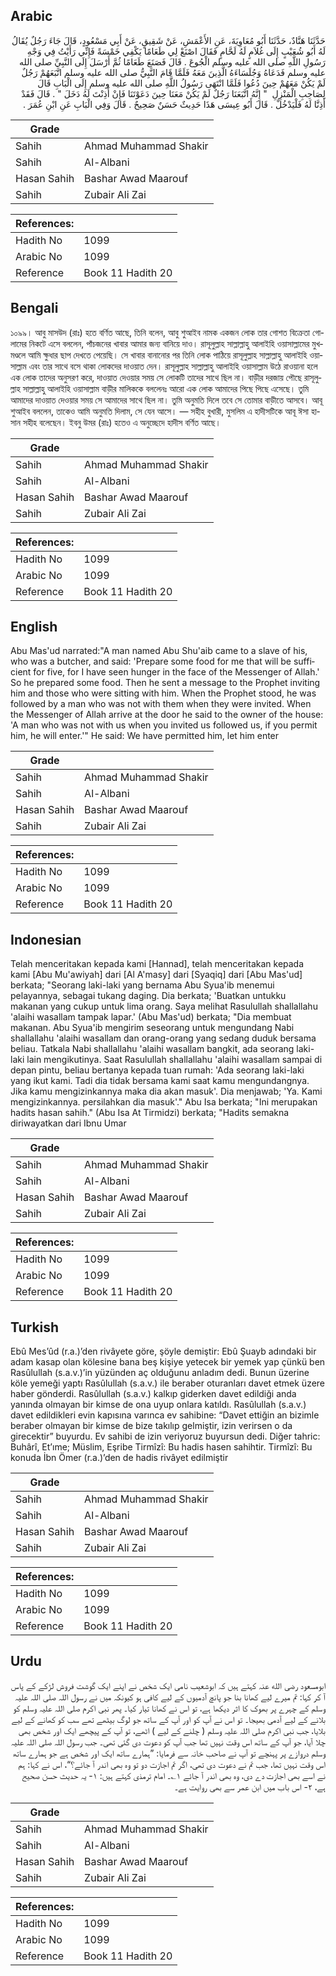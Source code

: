 ## Arabic


<div dir="rtl" lang="ar" style={{fontSize:'larger',backgroundColor:'#f8f9fa',padding:20}}>
حَدَّثَنَا هَنَّادٌ، حَدَّثَنَا أَبُو مُعَاوِيَةَ، عَنِ الأَعْمَشِ، عَنْ شَقِيقٍ، عَنْ أَبِي مَسْعُودٍ، قَالَ جَاءَ رَجُلٌ يُقَالُ لَهُ أَبُو شُعَيْبٍ إِلَى غُلاَمٍ لَهُ لَحَّامٍ فَقَالَ اصْنَعْ لِي طَعَامًا يَكْفِي خَمْسَةً فَإِنِّي رَأَيْتُ فِي وَجْهِ رَسُولِ اللَّهِ صلى الله عليه وسلم الْجُوعَ ‏.‏ قَالَ فَصَنَعَ طَعَامًا ثُمَّ أَرْسَلَ إِلَى النَّبِيِّ صلى الله عليه وسلم فَدَعَاهُ وَجُلَسَاءَهُ الَّذِينَ مَعَهُ فَلَمَّا قَامَ النَّبِيُّ صلى الله عليه وسلم اتَّبَعَهُمْ رَجُلٌ لَمْ يَكُنْ مَعَهُمْ حِينَ دُعُوا فَلَمَّا انْتَهَى رَسُولُ اللَّهِ صلى الله عليه وسلم إِلَى الْبَابِ قَالَ لِصَاحِبِ الْمَنْزِلِ ‏ "‏ إِنَّهُ اتَّبَعَنَا رَجُلٌ لَمْ يَكُنْ مَعَنَا حِينَ دَعَوْتَنَا فَإِنْ أَذِنْتَ لَهُ دَخَلَ ‏"‏ ‏.‏ قَالَ فَقَدْ أَذِنَّا لَهُ فَلْيَدْخُلْ ‏.‏ قَالَ أَبُو عِيسَى هَذَا حَدِيثٌ حَسَنٌ صَحِيحٌ ‏.‏ قَالَ وَفِي الْبَابِ عَنِ ابْنِ عُمَرَ ‏.‏
</div>
<div style={{backgroundColor:'#f8f9fa',padding:20, marginBottom: 10}}><table> <thead> <tr> <th>Grade</th> <th></th> </tr> </thead> <tbody> <tr><td>Sahih</td><td>Ahmad Muhammad Shakir</td></tr><tr><td>Sahih</td><td>Al-Albani</td></tr><tr><td>Hasan Sahih</td><td>Bashar Awad Maarouf</td></tr><tr><td>Sahih</td><td>Zubair Ali Zai</td></tr></tbody></table><table> <thead> <tr> <th>References:</th> <th></th> </tr> </thead> <tbody><tr><td>Hadith No</td><td>1099</td></tr><tr><td>Arabic No</td><td>1099</td></tr><tr><td>Reference</td><td>Book 11 Hadith 20</td></tr></tbody></table></div>

## Bengali


<div dir="ltr" lang="bn" style={{fontSize:'larger',backgroundColor:'#f8f9fa',padding:20}}>
১০৯৯। আবু মাসউদ (রাঃ) হতে বর্ণিত আছে, তিনি বলেন, আবু শুআইব নামক একজন লোক তার গোশত বিক্রেতা গোলামের নিকটে এসে বললেন, পাঁচজনের খাবার আমার জন্য বানিয়ে দাও। রাসূলুল্লাহ সাল্লাল্লাহু আলাইহি ওয়াসাল্লামের মুখমণ্ডলে আমি ক্ষুধার ছাপ দেখতে পেয়েছি। সে খাবার বানানোর পর তিনি লোক পাঠিয়ে রাসূলুল্লাহ সাল্লাল্লাহু আলাইহি ওয়াসাল্লাম এবং তার সাথে বসে থাকা লোকদের দাওয়াত দেন। রাসূলুল্লাহ সাল্লাল্লাহু আলাইহি ওয়াসাল্লাম উঠে রাওয়ানা হলে এক লোক তাদের অনুসরণ করে, দাওয়াত দেওয়ার সময় সে লোকটি তাদের সাথে ছিল না। বাড়ীর দরজায় পৌছে রাসূলুল্লাহ সাল্লাল্লাহু আলাইহি ওয়াসাল্লাম বাড়ীর মালিককে বললেনঃ আরো এক লোক আমাদের পিছে পিছে এসেছে। তুমি আমাদের দাওয়াত দেওয়ার সময় সে আমাদের সাথে ছিল না। তুমি অনুমতি দিলে তবে সে তোমার বাড়ীতে আসবে। আবূ শুআইব বললেন, তাকেও আমি অনুমতি দিলাম, সে যেন আসে। — সহীহ বুখারী, মুসলিম এ হাদীসটিকে আবূ ঈসা হাসান সহীহ বলেছেন। ইবনু উমর (রাঃ) হতেও এ অনুচ্ছেদে হাদীস বর্ণিত আছে।
</div>
<div style={{backgroundColor:'#f8f9fa',padding:20, marginBottom: 10}}><table> <thead> <tr> <th>Grade</th> <th></th> </tr> </thead> <tbody> <tr><td>Sahih</td><td>Ahmad Muhammad Shakir</td></tr><tr><td>Sahih</td><td>Al-Albani</td></tr><tr><td>Hasan Sahih</td><td>Bashar Awad Maarouf</td></tr><tr><td>Sahih</td><td>Zubair Ali Zai</td></tr></tbody></table><table> <thead> <tr> <th>References:</th> <th></th> </tr> </thead> <tbody><tr><td>Hadith No</td><td>1099</td></tr><tr><td>Arabic No</td><td>1099</td></tr><tr><td>Reference</td><td>Book 11 Hadith 20</td></tr></tbody></table></div>

## English


<div dir="ltr" lang="en" style={{fontSize:'larger',backgroundColor:'#f8f9fa',padding:20}}>
Abu Mas'ud narrated:"A man named Abu Shu'aib came to a slave of his, who was a butcher, and said: 'Prepare some food for me that will be sufficient for five, for I have seen hunger in the face of the Messenger of Allah.' So he prepared some food. Then he sent a message to the Prophet inviting him and those who were sitting with him. When the Prophet stood, he was followed by a man who was not with them when they were invited. When the Messenger of Allah arrive at the door he said to the owner of the house: 'A man who was not with us when you invited us followed us, if you permit him, he will enter.'" He said: We have permitted him, let him enter
</div>
<div style={{backgroundColor:'#f8f9fa',padding:20, marginBottom: 10}}><table> <thead> <tr> <th>Grade</th> <th></th> </tr> </thead> <tbody> <tr><td>Sahih</td><td>Ahmad Muhammad Shakir</td></tr><tr><td>Sahih</td><td>Al-Albani</td></tr><tr><td>Hasan Sahih</td><td>Bashar Awad Maarouf</td></tr><tr><td>Sahih</td><td>Zubair Ali Zai</td></tr></tbody></table><table> <thead> <tr> <th>References:</th> <th></th> </tr> </thead> <tbody><tr><td>Hadith No</td><td>1099</td></tr><tr><td>Arabic No</td><td>1099</td></tr><tr><td>Reference</td><td>Book 11 Hadith 20</td></tr></tbody></table></div>

## Indonesian


<div dir="ltr" lang="id" style={{fontSize:'larger',backgroundColor:'#f8f9fa',padding:20}}>
Telah menceritakan kepada kami [Hannad], telah menceritakan kepada kami [Abu Mu'awiyah] dari [Al A'masy] dari [Syaqiq] dari [Abu Mas'ud] berkata; "Seorang laki-laki yang bernama Abu Syua'ib menemui pelayannya, sebagai tukang daging. Dia berkata; 'Buatkan untukku makanan yang cukup untuk lima orang. Saya melihat Rasulullah shallallahu 'alaihi wasallam tampak lapar.' (Abu Mas'ud) berkata; "Dia membuat makanan. Abu Syua'ib mengirim seseorang untuk mengundang Nabi shallallahu 'alaihi wasallam dan orang-orang yang sedang duduk bersama beliau. Tatkala Nabi shallallahu 'alaihi wasallam bangkit, ada seorang laki-laki lain mengikutinya. Saat Rasulullah shallallahu 'alaihi wasallam sampai di depan pintu, beliau bertanya kepada tuan rumah: 'Ada seorang laki-laki yang ikut kami. Tadi dia tidak bersama kami saat kamu mengundangnya. Jika kamu mengizinkannya maka dia akan masuk'. Dia menjawab; 'Ya. Kami mengizinkannya. persilahkan dia masuk'." Abu Isa berkata; "Ini merupakan hadits hasan sahih." (Abu Isa At Tirmidzi) berkata; "Hadits semakna diriwayatkan dari Ibnu Umar
</div>
<div style={{backgroundColor:'#f8f9fa',padding:20, marginBottom: 10}}><table> <thead> <tr> <th>Grade</th> <th></th> </tr> </thead> <tbody> <tr><td>Sahih</td><td>Ahmad Muhammad Shakir</td></tr><tr><td>Sahih</td><td>Al-Albani</td></tr><tr><td>Hasan Sahih</td><td>Bashar Awad Maarouf</td></tr><tr><td>Sahih</td><td>Zubair Ali Zai</td></tr></tbody></table><table> <thead> <tr> <th>References:</th> <th></th> </tr> </thead> <tbody><tr><td>Hadith No</td><td>1099</td></tr><tr><td>Arabic No</td><td>1099</td></tr><tr><td>Reference</td><td>Book 11 Hadith 20</td></tr></tbody></table></div>

## Turkish


<div dir="ltr" lang="tr" style={{fontSize:'larger',backgroundColor:'#f8f9fa',padding:20}}>
Ebû Mes’ûd (r.a.)’den rivâyete göre, şöyle demiştir: Ebû Şuayb adındaki bir adam kasap olan kölesine bana beş kişiye yetecek bir yemek yap çünkü ben Rasûlullah (s.a.v.)’in yüzünden aç olduğunu anladım dedi. Bunun üzerine köle yemeği yaptı Rasûlullah (s.a.v.) ile beraber oturanları davet etmek üzere haber gönderdi. Rasûlullah (s.a.v.) kalkıp giderken davet edildiği anda yanında olmayan bir kimse de ona uyup onlara katıldı. Rasûlullah (s.a.v.) davet edildikleri evin kapısına varınca ev sahibine: “Davet ettiğin an bizimle beraber olmayan bir kimse de bize takılıp gelmiştir, izin verirsen o da girecektir” buyurdu. Ev sahibi de izin veriyoruz buyursun dedi. Diğer tahric: Buhârî, Et’ıme; Müslim, Eşribe Tirmîzî: Bu hadis hasen sahihtir. Tirmîzî: Bu konuda İbn Ömer (r.a.)’den de hadis rivâyet edilmiştir
</div>
<div style={{backgroundColor:'#f8f9fa',padding:20, marginBottom: 10}}><table> <thead> <tr> <th>Grade</th> <th></th> </tr> </thead> <tbody> <tr><td>Sahih</td><td>Ahmad Muhammad Shakir</td></tr><tr><td>Sahih</td><td>Al-Albani</td></tr><tr><td>Hasan Sahih</td><td>Bashar Awad Maarouf</td></tr><tr><td>Sahih</td><td>Zubair Ali Zai</td></tr></tbody></table><table> <thead> <tr> <th>References:</th> <th></th> </tr> </thead> <tbody><tr><td>Hadith No</td><td>1099</td></tr><tr><td>Arabic No</td><td>1099</td></tr><tr><td>Reference</td><td>Book 11 Hadith 20</td></tr></tbody></table></div>

## Urdu


<div dir="rtl" lang="ur" style={{fontSize:'larger',backgroundColor:'#f8f9fa',padding:20}}>
ابومسعود رضی الله عنہ کہتے ہیں کہ ابوشعیب نامی ایک شخص نے اپنے ایک گوشت فروش لڑکے کے پاس آ کر کہا: تم میرے لیے کھانا بنا جو پانچ آدمیوں کے لیے کافی ہو کیونکہ میں نے رسول اللہ صلی اللہ علیہ وسلم کے چہرے پر بھوک کا اثر دیکھا ہے، تو اس نے کھانا تیار کیا۔ پھر نبی اکرم صلی اللہ علیہ وسلم کو بلانے کے لیے آدمی بھیجا۔ تو اس نے آپ کو اور آپ کے ساتھ جو لوگ بیٹھے تھے سب کو کھانے کے لیے بلایا، جب نبی اکرم صلی اللہ علیہ وسلم ( چلنے کے لیے ) اٹھے، تو آپ کے پیچھے ایک اور شخص بھی چلا آیا، جو آپ کے ساتھ اس وقت نہیں تھا جب آپ کو دعوت دی گئی تھی۔ جب رسول اللہ صلی اللہ علیہ وسلم دروازے پر پہنچے تو آپ نے صاحب خانہ سے فرمایا: ”ہمارے ساتھ ایک اور شخص ہے جو ہمارے ساتھ اس وقت نہیں تھا، جب تم نے دعوت دی تھی، اگر تم اجازت دو تو وہ بھی اندر آ جائے؟“، اس نے کہا: ہم نے اسے بھی اجازت دے دی، وہ بھی اندر آ جائے ۱؎۔ امام ترمذی کہتے ہیں: ۱- یہ حدیث حسن صحیح ہے، ۲- اس باب میں ابن عمر سے بھی روایت ہے۔
</div>
<div style={{backgroundColor:'#f8f9fa',padding:20, marginBottom: 10}}><table> <thead> <tr> <th>Grade</th> <th></th> </tr> </thead> <tbody> <tr><td>Sahih</td><td>Ahmad Muhammad Shakir</td></tr><tr><td>Sahih</td><td>Al-Albani</td></tr><tr><td>Hasan Sahih</td><td>Bashar Awad Maarouf</td></tr><tr><td>Sahih</td><td>Zubair Ali Zai</td></tr></tbody></table><table> <thead> <tr> <th>References:</th> <th></th> </tr> </thead> <tbody><tr><td>Hadith No</td><td>1099</td></tr><tr><td>Arabic No</td><td>1099</td></tr><tr><td>Reference</td><td>Book 11 Hadith 20</td></tr></tbody></table></div>